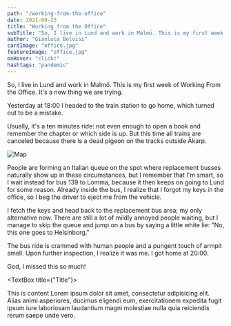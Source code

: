 ```yaml
---
path: "/working-from-the-office"
date: 2021-09-23
title: "Working from the Office"
subTitle: "So, I live in Lund and work in Malmö. This is my first week of WFO"
author: "Gianluca Belvisi"
cardImage: "office.jpg"
featureImage: "office.jpg"
onHover: "click!"
hashtags: "pandemic"
---
```

So, I live in Lund and work in Malmö. This is my first week of Working From the Office. It's a new thing we are trying.

Yesterday at 18:00 I headed to the train station to go home, which turned out to be a mistake.

Usually, it's a ten minutes ride: not even enough to open a book and remember the chapter or which side is up. But this time all trains are canceled because there is a dead pigeon on the tracks outside Åkarp.

![Map](map.jpg)

People are forming an Italian queue on the spot where replacement busses naturally show up in these circumstances, but I remember that I'm smart, so I wait instead for bus 139 to Lomma, because it then keeps on going to Lund for some reason. Already inside the bus, I realize that I forgot my keys in the office, so I beg the driver to eject me from the vehicle.

I fetch the keys and head back to the replacement bus area; my only alternative now. There are still a lot of mildly annoyed people waiting, but I manage to skip the queue and jump on a bus by saying a little white lie: "No, this one goes to Helsinborg."

The bus ride is crammed with human people and a pungent touch of armpit smell. Upon further inspection, I realize it was me. I got home at 20:00.

God, I missed this so much!



<TextBox title={"Title"}>
    <ThreeColumns>
        <Machiavelli/>
        <Col23>
            <p>This is content Lorem ipsum dolor sit amet, consectetur adipisicing elit. Alias animi asperiores, ducimus eligendi eum, exercitationem expedita fugit ipsum iure laboriosam laudantium magni molestiae nulla quia reiciendis rerum saepe unde vero.</p>
        </Col23>
    </ThreeColumns>
</TextBox>